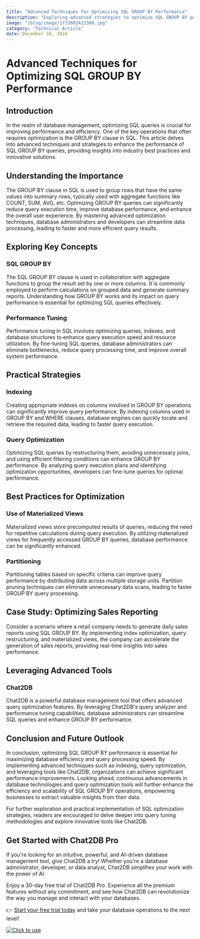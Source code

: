 ```yaml
---
title: "Advanced Techniques for Optimizing SQL GROUP BY Performance"
description: "Exploring advanced strategies to optimize SQL GROUP BY performance for enhanced database query efficiency."
image: "/blog/image/1733802422309.jpg"
category: "Technical Article"
date: December 10, 2024
---
```


# Advanced Techniques for Optimizing SQL GROUP BY Performance

## Introduction

In the realm of database management, optimizing SQL queries is crucial for improving performance and efficiency. One of the key operations that often requires optimization is the GROUP BY clause in SQL. This article delves into advanced techniques and strategies to enhance the performance of SQL GROUP BY queries, providing insights into industry best practices and innovative solutions.

## Understanding the Importance

The GROUP BY clause in SQL is used to group rows that have the same values into summary rows, typically used with aggregate functions like COUNT, SUM, AVG, etc. Optimizing GROUP BY queries can significantly reduce query execution time, improve database performance, and enhance the overall user experience. By mastering advanced optimization techniques, database administrators and developers can streamline data processing, leading to faster and more efficient query results.

## Exploring Key Concepts

### SQL GROUP BY

The SQL GROUP BY clause is used in collaboration with aggregate functions to group the result set by one or more columns. It is commonly employed to perform calculations on grouped data and generate summary reports. Understanding how GROUP BY works and its impact on query performance is essential for optimizing SQL queries effectively.

### Performance Tuning

Performance tuning in SQL involves optimizing queries, indexes, and database structures to enhance query execution speed and resource utilization. By fine-tuning SQL queries, database administrators can eliminate bottlenecks, reduce query processing time, and improve overall system performance.

## Practical Strategies

### Indexing

Creating appropriate indexes on columns involved in GROUP BY operations can significantly improve query performance. By indexing columns used in GROUP BY and WHERE clauses, database engines can quickly locate and retrieve the required data, leading to faster query execution.

### Query Optimization

Optimizing SQL queries by restructuring them, avoiding unnecessary joins, and using efficient filtering conditions can enhance GROUP BY performance. By analyzing query execution plans and identifying optimization opportunities, developers can fine-tune queries for optimal performance.

## Best Practices for Optimization

### Use of Materialized Views

Materialized views store precomputed results of queries, reducing the need for repetitive calculations during query execution. By utilizing materialized views for frequently accessed GROUP BY queries, database performance can be significantly enhanced.

### Partitioning

Partitioning tables based on specific criteria can improve query performance by distributing data across multiple storage units. Partition pruning techniques can eliminate unnecessary data scans, leading to faster GROUP BY query processing.

## Case Study: Optimizing Sales Reporting

Consider a scenario where a retail company needs to generate daily sales reports using SQL GROUP BY. By implementing index optimization, query restructuring, and materialized views, the company can accelerate the generation of sales reports, providing real-time insights into sales performance.

## Leveraging Advanced Tools

### Chat2DB

Chat2DB is a powerful database management tool that offers advanced query optimization features. By leveraging Chat2DB's query analyzer and performance tuning capabilities, database administrators can streamline SQL queries and enhance GROUP BY performance.

## Conclusion and Future Outlook

In conclusion, optimizing SQL GROUP BY performance is essential for maximizing database efficiency and query processing speed. By implementing advanced techniques such as indexing, query optimization, and leveraging tools like Chat2DB, organizations can achieve significant performance improvements. Looking ahead, continuous advancements in database technologies and query optimization tools will further enhance the efficiency and scalability of SQL GROUP BY operations, empowering businesses to extract valuable insights from their data.

For further exploration and practical implementation of SQL optimization strategies, readers are encouraged to delve deeper into query tuning methodologies and explore innovative tools like Chat2DB.

## Get Started with Chat2DB Pro

If you're looking for an intuitive, powerful, and AI-driven database management tool, give Chat2DB a try! Whether you're a database administrator, developer, or data analyst, Chat2DB simplifies your work with the power of AI.

Enjoy a 30-day free trial of Chat2DB Pro. Experience all the premium features without any commitment, and see how Chat2DB can revolutionize the way you manage and interact with your databases.

👉 [Start your free trial today](https://chat2db.ai/pricing) and take your database operations to the next level!


[![Click to use](/image/blog/bg/chat2db.jpg)](https://chat2db.ai/)
